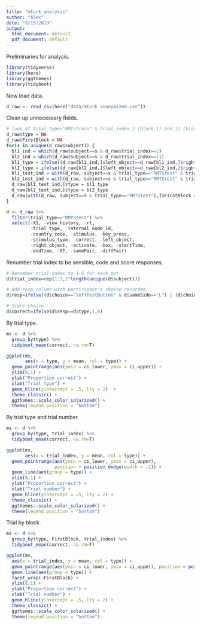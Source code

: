 ```yaml
---
title: "mturk_analysis"
author: "Alex"
date: "9/15/2019"
output:
  html_document: default
  pdf_document: default
---
```


Preliminaries for analysis.

```r
library(tidyverse)
library(here)
library(ggthemes)
library(tidyboot)

```

Now load data. 

```r
d_raw <- read_csv(here("data/mturk_anonymized.csv"))
```
Clean up unnecessary fields. 

```r
# look at trial_type="RMTStrain" & trial_index 2 (block 1) and 11 (block 2) to check if block is same or diff
d_raw$type = NA
d_raw$FirstBlock = NA
for(s in unique(d_raw$subject)) {
  bl1_ind = which(d_raw$subject==s & d_raw$trial_index==2)
  bl2_ind = which(d_raw$subject==s & d_raw$trial_index==11)
  bl1_type = ifelse((d_raw[bl1_ind,]$left_object==d_raw[bl1_ind,]$right_object) & (d_raw[bl1_ind,]$activate=="true"), "same", "different")
  bl2_type = ifelse((d_raw[bl2_ind,]$left_object==d_raw[bl2_ind,]$right_object) & (d_raw[bl2_ind,]$activate=="true"), "same", "different")
  bl1_test_ind = with(d_raw, subject==s & trial_type=="RMTStest" & trial_index < 10)
  bl2_test_ind = with(d_raw, subject==s & trial_type=="RMTStest" & trial_index > 10)
  d_raw[bl1_test_ind,]$type = bl1_type
  d_raw[bl2_test_ind,]$type = bl2_type
  d_raw[with(d_raw, subject==s & trial_type=="RMTStest"),]$FirstBlock = ifelse(bl1_type=="same","sameFirst","diffFirst")
}

d <- d_raw %>%
  filter(trial_type=="RMTStest") %>%
  select(-X1, -view_history, -rt, 
         -trial_type, -internal_node_id,
         -country_code, -stimulus, -key_press, 
         -stimulus_type, -correct, -left_object, 
         -right_object, -activate, -box, -startTime, 
         -endTime, -RT, -samePair, -diffPair)
```


Renumber trial index to be sensible, code and score responses. 
```r
# Renumber trial index to 1-6 for each ppt. 
d$trial_index=rep(1:3,2*length(unique(d$subject)))

# Add resp column with participant's choice recorded. 
d$resp=ifelse((d$choice=="leftTestButton" & d$sameSide=="L") | (d$choice=="rightTestButton" & d$sameSide=="R"),"same","different")

# Score choice.
d$correct=ifelse(d$resp==d$type,1,0)
```



By trial type.

```r
ms <- d %>%
  group_by(type) %>%
  tidyboot_mean(correct, na.rm=T)

ggplot(ms, 
       aes(x = type, y = mean, col = type)) + 
  geom_pointrange(aes(ymin = ci_lower, ymax = ci_upper)) + 
  ylim(0,1) + 
  ylab("Proportion correct") + 
  xlab("Trial type") + 
  geom_hline(yintercept = .5, lty = 2)  +
  theme_classic() + 
  ggthemes::scale_color_solarized() + 
  theme(legend.position = "bottom")
```




By trial type and trial number.

```r
ms <- d %>%
  group_by(type, trial_index) %>%
  tidyboot_mean(correct, na.rm=T)

ggplot(ms, 
       aes(x = trial_index, y = mean, col = type)) + 
  geom_pointrange(aes(ymin = ci_lower, ymax = ci_upper), 
                  position = position_dodge(width = .1)) + 
  geom_line(aes(group = type)) + 
  ylim(0,1) + 
  ylab("Proportion correct") + 
  xlab("Trial number") + 
  geom_hline(yintercept = .5, lty = 2) +
  theme_classic() + 
  ggthemes::scale_color_solarized() + 
  theme(legend.position = "bottom") 

```


Trial by block.

```r
ms <- d %>%  
  group_by(type, FirstBlock, trial_index) %>%  
  tidyboot_mean(correct, na.rm=T)

ggplot(ms,        
  aes(x = trial_index, y = mean, col = type)) +   
  geom_pointrange(aes(ymin = ci_lower, ymax = ci_upper), position = position_dodge(width = .1)) +   
  geom_line(aes(group = type)) +   
  facet_wrap(~FirstBlock) + 
  ylim(0,1) +   
  ylab("Proportion correct") +   
  xlab("Trial number") +   
  geom_hline(yintercept = .5, lty = 2) +  
  theme_classic() +   
  ggthemes::scale_color_solarized() +   
  theme(legend.position = "bottom")

```


